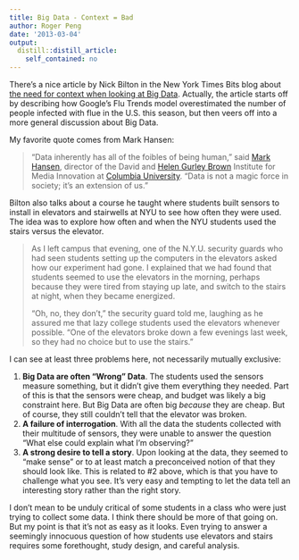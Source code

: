 ```yaml
---
title: Big Data - Context = Bad
author: Roger Peng
date: '2013-03-04'
output:
  distill::distill_article:
    self_contained: no
---
```


There's a nice article by Nick Bilton in the New York Times Bits blog about [the need for context when looking at Big Data](http://bits.blogs.nytimes.com/2013/02/24/disruptions-google-flu-trends-shows-problems-of-big-data-without-context/?smid=pl-share). Actually, the article starts off by describing how Google's Flu Trends model overestimated the number of people infected with flue in the U.S. this season, but then veers off into a more general discussion about Big Data.

My favorite quote comes from Mark Hansen:

> “Data inherently has all of the foibles of being human,” said [Mark Hansen](http://www.journalism.columbia.edu/profile/428-mark-hansen/10 "More about Dr. Hansen."), director of the David and [Helen Gurley Brown](http://topics.nytimes.com/top/reference/timestopics/people/b/helen_gurley_brown/index.html?inline=nyt-per "More articles about Helen Gurley Brown.") Institute for Media Innovation at [Columbia University](http://topics.nytimes.com/top/reference/timestopics/organizations/c/columbia_university/index.html?inline=nyt-org "More articles about Columbia University."). “Data is not a magic force in society; it’s an extension of us.”

Bilton also talks about a course he taught where students built sensors to install in elevators and stairwells at NYU to see how often they were used. The idea was to explore how often and when the NYU students used the stairs versus the elevator.

> As I left campus that evening, one of the N.Y.U. security guards who had seen students setting up the computers in the elevators asked how our experiment had gone. I explained that we had found that students seemed to use the elevators in the morning, perhaps because they were tired from staying up late, and switch to the stairs at night, when they became energized.
> 
> “Oh, no, they don’t,” the security guard told me, laughing as he assured me that lazy college students used the elevators whenever possible. “One of the elevators broke down a few evenings last week, so they had no choice but to use the stairs.”

I can see at least three problems here, not necessarily mutually exclusive:

  1. <span style="line-height: 16px"><strong>Big Data are often "Wrong" Data</strong>. The students used the sensors measure something, but it didn't give them everything they needed. Part of this is that the sensors were cheap, and budget was likely a big constraint here. But Big Data are often big <em>because</em> they are cheap. But of course, they still couldn't tell that the elevator was broken.</span>
  2. **A failure of interrogation**. With all the data the students collected with their multitude of sensors, they were unable to answer the question "What else could explain what I'm observing?"
  3. **A strong desire to tell a story**. Upon looking at the data, they seemed to "make sense" or to at least match a preconceived notion of that they should look like. This is related to #2 above, which is that you have to challenge what you see. It's very easy and tempting to let the data tell an interesting story rather than the right story.

I don't mean to be unduly critical of some students in a class who were just trying to collect some data. I think there should be more of that going on. But my point is that it's not as easy as it looks. Even trying to answer a seemingly innocuous question of how students use elevators and stairs requires some forethought, study design, and careful analysis.

&nbsp;
